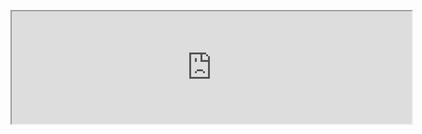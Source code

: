 <Section gray={900}>

<SocialIcons />

<FeaturedVideo />

<Teaser 
  title="The AI that solved IMO Geometry Problems" 
  link="https://www.patreon.com/posts/136257375"
/>

</Section>

<Section id="lessons" gray={800}>

<LessonGallery show="topic"/>

</Section>

<Section width="narrow">

<SupportPitch />

</Section>

<Section>

<iframe src="https://3blue1brown.substack.com/embed" width="640" height="180" />

</Section>

